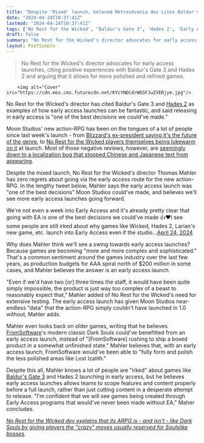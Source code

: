 ```yaml
---
title: "Despite 'Mixed' launch, beloved Metroidvania dev cites Baldur's Gate 3 and Hades 2 in claiming that going Early Access for its new RPG is 'one of the best decisions we could've made'"
date: "2024-04-24T10:37:41Z"
lastmod: "2024-04-24T10:37:41Z"
tags: ['No Rest for the Wicked', "Baldur's Gate 3", 'Hades 2', 'Early Access', 'Action-RPG', 'Moon Studios', 'Blizzard', 'Metroidvania', 'Ori', 'Dark Souls', 'FromSoftware']
draft: false
summary: "No Rest for the Wicked's director advocates for early access launches, citing positive experiences with Baldur's Gate 3 and Hades 2 and arguing that it allows for more polished and refined games."
layout: PostSimple
---
```

> No Rest for the Wicked's director advocates for early access launches, citing positive experiences with Baldur's Gate 3 and Hades 2 and arguing that it allows for more polished and refined games.


        <img alt="Cover" src="https://cdn.mos.cms.futurecdn.net/KYcYNDCdrWEGFJuZVERjye.jpg"/>
        
No Rest for the Wicked's director has cited Baldur's Gate 3 and [Hades 2](https://www.gamesradar.com/hades-2-guide/) as examples of how early access launches can be fantastic, and said releasing in early access is "one of the best decisions we could've made."

Moon Studios' new action-RPG has been on the tongues of a lot of people since last week's launch - from [Blizzard's ex-president saying it's the future of the genre](https://www.gamesradar.com/former-blizzard-president-and-diablo-co-leader-says-new-arpg-from-ori-devs-is-exactly-where-the-arpg-genre-needs-to-go-to-stay-relevant/), to [No Rest for the Wicked players themselves being lukewarm on it](https://www.gamesradar.com/games/action-rpg/after-a-mixed-early-access-launch-acclaimed-metroidvania-director-behind-the-ori-games-is-striving-to-turn-his-new-action-rpgs-steam-rating-from-a-58-into-a-90/) at launch. Most of those negative reviews, however, are [seemingly down to a localization bug that stopped Chinese and Japanese text from appearing](https://www.gamesradar.com/games/action-rpg/no-rest-for-the-wicked-creative-director-puts-most-of-the-arpgs-poor-reviews-down-to-a-localization-bug-that-stopped-a-lot-of-chinese-and-japanese-text-from-showing/). 

Despite the mixed launch, No Rest for the Wicked's director Thomas Mahler has zero regrets about going via the early access route for the new action-RPG. In the lengthy tweet below, Mahler says the early access launch was "one of the best decisions" Moon Studios could've made, and believes we'll see more early access launches going forward.

We're not even a week into Early Access and it's already pretty clear that going with EA is one of the best decisions we could've made 👍❤️I see some people are still irked about why games like Wicked, Hades 2, Larian's new game, etc. launch into Early Access even if the studio…[April 24, 2024](https://twitter.com/thomasmahler/status/1782923630910841207)

Why does Mahler think we'll see a swing towards early access launches? Because games are becoming "more and more complex and sophisticated." That's a common sentiment around the games industry over the last few years, as production budgets for AAA spiral north of $200 million in some cases, and Mahler believes the answer is an early access launch.

"Even if we'd have two [or] three times the staff, it would have been quite simply impossible, the product is just way too complex of a beast to reasonably expect that," Mahler added of No Rest for the Wicked's need for extensive testing. The early access launch has given Moon Studios near-endless "data" that the action-RPG simply couldn't have launched in 1.0 without, Mahler adds.

Mahler even looks back on older games, writing that he believes [FromSoftware](https://www.gamesradar.com/uk/tag/fromsoftware/)'s modern classic Dark Souls could've benefitted from an early access launch, instead of "[FromSoftware] rushing to ship a boxed product in a somewhat unfinished state." Mahler believes that, with an early access launch, FromSoftware would've been able to "fully form and polish the less polished areas like Lost Izalith."

Despite this all, Mahler knows a lot of people are "irked" about games like [Baldur's Gate 3](https://www.gamesradar.com/baldurs-gate-3-guide/) and Hades 2 launching in early access, but he believes early access launches allows teams to scope features and content properly before a full launch, rather than just cutting content in a desperate attempt to release. "I'm confident that we will see games being created through Early Access programs that would've never been made without EA," Maher concludes.

[<em>No Rest for the Wicked dev explains that its ARPG is - and isn't - like Dark Souls by giving players the "crazy" moves usually reserved for Soulslike bosses</em>](https://www.gamesradar.com/no-rest-for-the-wicked-dev-explains-that-its-arpg-is-and-isnt-like-dark-souls-by-giving-players-the-crazy-moves-usually-reserved-for-soulslike-bosses/)*.*
        